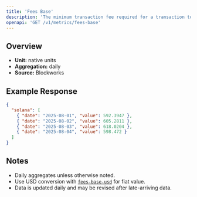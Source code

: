 ```yaml
---
title: 'Fees Base'
description: 'The minimum transaction fee required for a transaction to be included in a block'
openapi: 'GET /v1/metrics/fees-base'
---
```


## Overview

- **Unit:** native units
- **Aggregation:** daily
- **Source:** Blockworks



## Example Response

```json
{
  "solana": [
    { "date": "2025-08-01", "value": 592.3947 },
    { "date": "2025-08-02", "value": 605.2811 },
    { "date": "2025-08-03", "value": 618.0204 },
    { "date": "2025-08-04", "value": 598.472 }
  ]
}
```

## Notes
- Daily aggregates unless otherwise noted.
- Use USD conversion with [`fees-base-usd`](/api-reference/metrics/solana/fees-base-usd) for fiat value.
- Data is updated daily and may be revised after late-arriving data.

